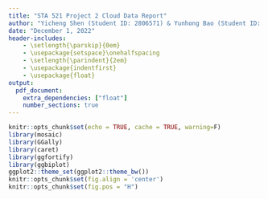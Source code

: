 ```yaml
---
title: "STA 521 Project 2 Cloud Data Report"
author: "Yicheng Shen (Student ID: 2806571) & Yunhong Bao (Student ID: 2427527)"
date: "December 1, 2022"
header-includes:
    - \setlength{\parskip}{0em}
    - \usepackage{setspace}\onehalfspacing
    - \setlength{\parindent}{2em}
    - \usepackage{indentfirst}
    - \usepackage{float}
output: 
  pdf_document: 
    extra_dependencies: ["float"]
    number_sections: true
---
```


```r
knitr::opts_chunk$set(echo = TRUE, cache = TRUE, warning=F)
library(mosaic)
library(GGally)
library(caret)
library(ggfortify)
library(ggbiplot)
ggplot2::theme_set(ggplot2::theme_bw())
knitr::opts_chunk$set(fig.align = 'center')
knitr::opts_chunk$set(fig.pos = "H")
```


\section{Introduction}

\section{}


\section{}


\section{}

\section{}